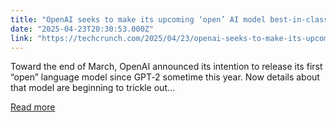 ```yaml
---
title: "OpenAI seeks to make its upcoming ‘open’ AI model best-in-class"
date: "2025-04-23T20:30:53.000Z"
link: "https://techcrunch.com/2025/04/23/openai-seeks-to-make-its-upcoming-open-ai-model-best-in-class/"
---
```


Toward the end of March, OpenAI announced its intention to release its first &#8220;open&#8221; language model since GPT‑2 sometime this year. Now details about that model are beginning to trickle out...

[Read more](https://techcrunch.com/2025/04/23/openai-seeks-to-make-its-upcoming-open-ai-model-best-in-class/)
